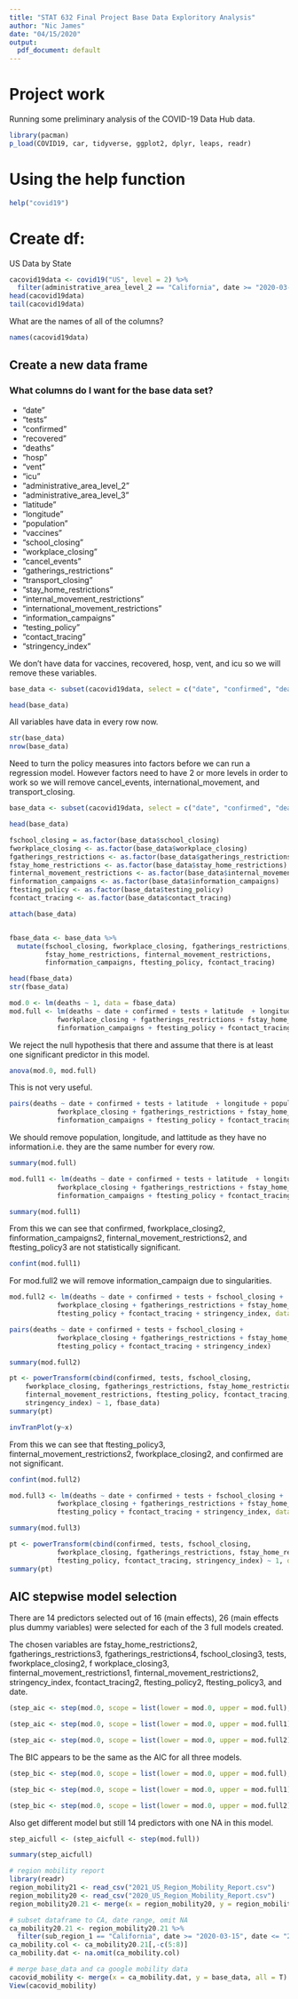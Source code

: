 ```yaml
---
title: "STAT 632 Final Project Base Data Exploritory Analysis"
author: "Nic James"
date: "04/15/2020"
output:
  pdf_document: default
---
```


# Project work

Running some preliminary analysis of the COVID-19 Data Hub data.

```r
library(pacman)
p_load(COVID19, car, tidyverse, ggplot2, dplyr, leaps, readr)
```

# Using the help function
```r
help("covid19")
```

# Create df:

US Data by State
```r
cacovid19data <- covid19("US", level = 2) %>% 
  filter(administrative_area_level_2 == "California", date >= "2020-03-15", date <= "2021-03-14")
head(cacovid19data)
tail(cacovid19data)
```
What are the names of all of the columns?
```r
names(cacovid19data)
```

## Create a new data frame

### What columns do I want for the base data set?

* "date"                               
* "tests"                              
* "confirmed"                          
* "recovered"                          
* "deaths"                             
* "hosp"                               
* "vent"                               
* "icu"                                
* "administrative_area_level_2"
* "administrative_area_level_3"
* "latitude"  
* "longitude"
* "population"
* "vaccines" 
* "school_closing"                     
* "workplace_closing"                  
* "cancel_events"                      
* "gatherings_restrictions"            
* "transport_closing"                  
* "stay_home_restrictions"             
* "internal_movement_restrictions"     
* "international_movement_restrictions"
* "information_campaigns"              
* "testing_policy"                     
* "contact_tracing"                    
* "stringency_index"

We don't have data for vaccines, recovered, hosp, vent, and icu so we will remove these variables. 

```r
base_data <- subset(cacovid19data, select = c("date", "confirmed", "deaths", "tests","administrative_area_level_2", "latitude"  , "longitude", "population",  "school_closing", "workplace_closing", "cancel_events", "gatherings_restrictions", "transport_closing", "stay_home_restrictions", "internal_movement_restrictions", "international_movement_restrictions", "information_campaigns", "testing_policy", "contact_tracing", "stringency_index"))

head(base_data)
```

All variables have data in every row now.

```r
str(base_data)
nrow(base_data)
```

Need to turn the policy measures into factors before we can run a regression model. However factors need to have 2 or more levels in order to work so we will remove cancel_events, international_movement, and transport_closing.

```r
base_data <- subset(cacovid19data, select = c("date", "confirmed", "deaths", "tests", "latitude"  , "longitude", "population",  "school_closing", "workplace_closing",  "gatherings_restrictions", "stay_home_restrictions", "internal_movement_restrictions", "information_campaigns", "testing_policy", "contact_tracing", "stringency_index"))

head(base_data)
```

```r
fschool_closing = as.factor(base_data$school_closing)
fworkplace_closing <- as.factor(base_data$workplace_closing)
fgatherings_restrictions <- as.factor(base_data$gatherings_restrictions)
fstay_home_restrictions <- as.factor(base_data$stay_home_restrictions)
finternal_movement_restrictions <- as.factor(base_data$internal_movement_restrictions)
finformation_campaigns <- as.factor(base_data$information_campaigns)
ftesting_policy <- as.factor(base_data$testing_policy)
fcontact_tracing <- as.factor(base_data$contact_tracing)
```


```r
attach(base_data)


fbase_data <- base_data %>% 
  mutate(fschool_closing, fworkplace_closing, fgatherings_restrictions,
         fstay_home_restrictions, finternal_movement_restrictions,
         finformation_campaigns, ftesting_policy, fcontact_tracing)

head(fbase_data)
str(fbase_data)
```


```r
mod.0 <- lm(deaths ~ 1, data = fbase_data)
mod.full <- lm(deaths ~ date + confirmed + tests + latitude  + longitude + population +  fschool_closing +
            fworkplace_closing + fgatherings_restrictions + fstay_home_restrictions + finternal_movement_restrictions  +
            finformation_campaigns + ftesting_policy + fcontact_tracing + stringency_index, data = fbase_data)
```

We reject the null hypothesis that there and assume that there is at least one significant predictor in this model.

```r
anova(mod.0, mod.full)
```

This is not very useful.

```r
pairs(deaths ~ date + confirmed + tests + latitude  + longitude + population +  fschool_closing +
            fworkplace_closing + fgatherings_restrictions + fstay_home_restrictions + finternal_movement_restrictions  +
            finformation_campaigns + ftesting_policy + fcontact_tracing + stringency_index, data = fbase_data)
```

We should remove population, longitude, and lattitude as they have no information.i.e. they are the same number for every row.

```r
summary(mod.full)
```

```r
mod.full1 <- lm(deaths ~ date + confirmed + tests + latitude  + longitude + population +  fschool_closing +
            fworkplace_closing + fgatherings_restrictions + fstay_home_restrictions + finternal_movement_restrictions  +
            finformation_campaigns + ftesting_policy + fcontact_tracing + stringency_index, data = fbase_data)
```


```r
summary(mod.full1)
```

From this we can see that confirmed, fworkplace_closing2, finformation_campaigns2, finternal_movement_restrictions2, and ftesting_policy3 are not statistically significant.

```r
confint(mod.full1)
```

For mod.full2 we will remove information_campaign due to singularities.

```r
mod.full2 <- lm(deaths ~ date + confirmed + tests + fschool_closing +
            fworkplace_closing + fgatherings_restrictions + fstay_home_restrictions + finternal_movement_restrictions  +
            ftesting_policy + fcontact_tracing + stringency_index, data = fbase_data)
```

```r
pairs(deaths ~ date + confirmed + tests + fschool_closing +
            fworkplace_closing + fgatherings_restrictions + fstay_home_restrictions + finternal_movement_restrictions  +
            ftesting_policy + fcontact_tracing + stringency_index)
```

```r
summary(mod.full2)
```

```r
pt <- powerTransform(cbind(confirmed, tests, fschool_closing, 
    fworkplace_closing, fgatherings_restrictions, fstay_home_restrictions, 
    finternal_movement_restrictions, ftesting_policy, fcontact_tracing, 
    stringency_index) ~ 1, fbase_data)
summary(pt)
```
```r
invTranPlot(y~x)
```

From this we can see that ftesting_policy3, finternal_movement_restrictions2, fworkplace_closing2, and confirmed are not significant.
```r
confint(mod.full2)
```

```r
mod.full3 <- lm(deaths ~ date + confirmed + tests + fschool_closing +
            fworkplace_closing + fgatherings_restrictions + fstay_home_restrictions   +
            ftesting_policy + fcontact_tracing + stringency_index, data = fbase_data)
```

```r
summary(mod.full3)
```

```r
pt <- powerTransform(cbind(confirmed, tests, fschool_closing,
            fworkplace_closing, fgatherings_restrictions, fstay_home_restrictions  ,
            ftesting_policy, fcontact_tracing, stringency_index) ~ 1, data = fbase_data)
summary(pt)
```


## AIC stepwise model selection

There are 14 predictors selected out of 16 (main effects), 26 (main effects plus dummy variables) were selected for each of the 3 full models created.

The chosen variables are fstay_home_restrictions2, fgatherings_restrictions3, fgatherings_restrictions4, fschool_closing3, tests, fworkplace_closing2, f workplace_closing3, finternal_movement_restrictions1, finternal_movement_restrictions2, stringency_index, fcontact_tracing2, ftesting_policy2, ftesting_policy3, and date.


```r
(step_aic <- step(mod.0, scope = list(lower = mod.0, upper = mod.full), trace = 0))
```

```r
(step_aic <- step(mod.0, scope = list(lower = mod.0, upper = mod.full1), trace = 0))
```

```r
(step_aic <- step(mod.0, scope = list(lower = mod.0, upper = mod.full2), trace = 0))
```






The BIC appears to be the same as the AIC for all three models.

```r
(step_bic <- step(mod.0, scope = list(lower = mod.0, upper = mod.full), trace = 0))
```

```r
(step_bic <- step(mod.0, scope = list(lower = mod.0, upper = mod.full1), trace = 0))
```

```r
(step_bic <- step(mod.0, scope = list(lower = mod.0, upper = mod.full2), trace = 0))
```


Also get different model but still 14 predictors with one NA in this model.

```r
step_aicfull <- (step_aicfull <- step(mod.full))
```

```r
summary(step_aicfull)
```








```r
# region mobility report
library(readr)
region_mobility21 <- read_csv("2021_US_Region_Mobility_Report.csv")
region_mobility20 <- read_csv("2020_US_Region_Mobility_Report.csv")
region_mobility20.21 <- merge(x = region_mobility20, y = region_mobility21, all = T)
```

```r
# subset dataframe to CA, date range, omit NA
ca_mobility20.21 <- region_mobility20.21 %>% 
  filter(sub_region_1 == "California", date >= "2020-03-15", date <= "2021-03-15")
ca_mobility.col <- ca_mobility20.21[,-c(5:8)]
ca_mobility.dat <- na.omit(ca_mobility.col)
```

```r
# merge base_data and ca google mobility data
cacovid_mobility <- merge(x = ca_mobility.dat, y = base_data, all = T)
View(cacovid_mobility)
```































